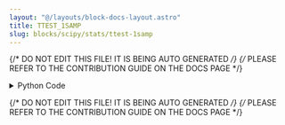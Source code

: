 ```yaml
---
layout: "@/layouts/block-docs-layout.astro"
title: TTEST_1SAMP
slug: blocks/scipy/stats/ttest-1samp
---
```


{/* DO NOT EDIT THIS FILE! IT IS BEING AUTO GENERATED */}
{/* PLEASE REFER TO THE CONTRIBUTION GUIDE ON THE DOCS PAGE */}


<PythonDocsDisplay docstring={docstring} />
<details>
<summary>Python Code</summary>

```python
from flojoy import OrderedPair, flojoy, Matrix, Scalar
import numpy as np
from collections import namedtuple
from typing import Literal

import scipy.stats


@flojoy
def TTEST_1SAMP(
    default: OrderedPair | Matrix,
    popmean: float = 0.1,
    axis: int = 0,
    nan_policy: str = "propagate",
    alternative: str = "two-sided",
    select_return: Literal["statistic", "pvalue"] = "statistic",
) -> OrderedPair | Matrix | Scalar:
    """The TTEST_1SAMP node is based on a numpy or scipy function.

    The description of that function is as follows:

        Calculate the T-test for the mean of ONE group of scores.

        This is a test for the null hypothesis that the expected value (mean) of a sample of independent observations 'a' is equal to the given population mean, 'popmean'.

    Parameters
    ----------
    select_return : 'statistic', 'pvalue'
        Select the desired object to return.
        See the respective function docs for descriptors.
    a : array_like
        Sample observation.
    popmean : float or array_like
        Expected value in null hypothesis.
        If array_like, then it must have the same shape as 'a' excluding the axis dimension.
    axis : int or None, optional
        Axis along which to compute test.
        Default is 0.
        If None, compute over the whole array 'a'.
    nan_policy : {'propagate', 'raise', 'omit'}, optional
        Defines how to handle when input contains nan.
        The following options are available (default is 'propagate'):
        'propagate' : returns nan
        'raise' : raises an error
        'omit' : performs the calculations ignoring nan values
    alternative : {'two-sided', 'less', 'greater'}, optional
        Defines the alternative hypothesis.
        The following options are available (default is 'two-sided'):
        'two-sided' : the mean of the underlying distribution of the sample
        is different than the given population mean (`popmean`)
        'less' : the mean of the underlying distribution of the sample is
        less than the given population mean (`popmean`)
        'greater' : the mean of the underlying distribution of the sample is
        greater than the given population mean (`popmean`)

    .. versionadded:: 1.6.0

    Returns
    -------
    DataContainer
        type 'ordered pair', 'scalar', or 'matrix'
    """

    result = scipy.stats.ttest_1samp(
        a=default.y,
        popmean=popmean,
        axis=axis,
        nan_policy=nan_policy,
        alternative=alternative,
    )

    return_list = ["statistic", "pvalue"]
    if isinstance(result, tuple):
        res_dict = {}
        num = min(len(result), len(return_list))
        for i in range(num):
            res_dict[return_list[i]] = result[i]
        result = res_dict[select_return]
    else:
        result = result._asdict()
        result = result[select_return]

    if isinstance(result, np.ndarray):
        result = OrderedPair(x=default.x, y=result)
    else:
        assert isinstance(
            result, np.number | float | int
        ), f"Expected np.number, float or int for result, got {type(result)}"
        result = Scalar(c=float(result))

    return result

```

[Find this Flojoy Block on GitHub](https://github.com/flojoy-ai/blocks/blob/main/blocks/SCIPY/STATS/TTEST_1SAMP/TTEST_1SAMP.py)

</details>

{/* DO NOT EDIT THIS FILE! IT IS BEING AUTO GENERATED */}
{/* PLEASE REFER TO THE CONTRIBUTION GUIDE ON THE DOCS PAGE */}
